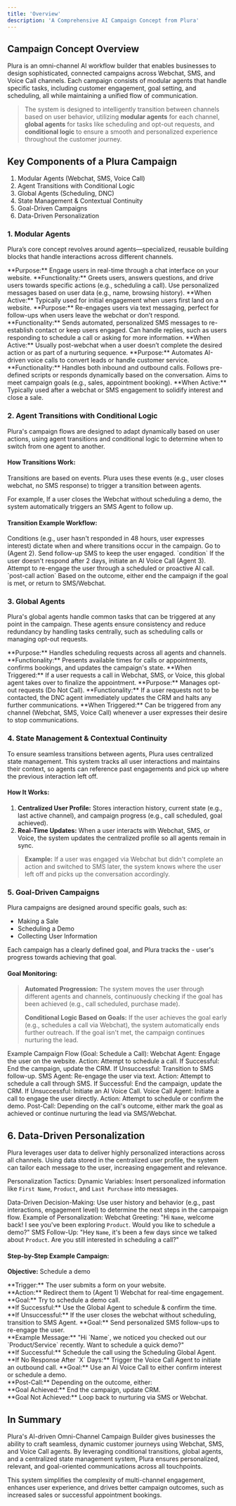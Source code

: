 ```yaml
---
title: 'Overview'
description: 'A Comprehensive AI Campaign Concept from Plura'
---
```


## Campaign Concept Overview

Plura is an omni-channel AI workflow builder that enables businesses to design sophisticated, connected campaigns across Webchat, SMS, and Voice Call channels. Each campaign consists of modular agents that handle specific tasks, including customer engagement, goal setting, and scheduling, all while maintaining a unified flow of communication.
 
> The system is designed to intelligently transition between channels based on user behavior, utilizing **modular agents** for each channel, **global agents** for tasks like scheduling and opt-out requests, and **conditional logic** to ensure a smooth and personalized experience throughout the customer journey.
>
 
## Key Components of a Plura Campaign

1. Modular Agents (Webchat, SMS, Voice Call)
2. Agent Transitions with Conditional Logic
3. Global Agents (Scheduling, DNC)
4. State Management & Contextual Continuity
5. Goal-Driven Campaigns
6. Data-Driven Personalization

### 1. Modular Agents

Plura’s core concept revolves around agents—specialized, reusable building blocks that handle interactions across different channels.

<AccordionGroup>
  <Accordion title="Webchat Agent">
    **Purpose:** 
    Engage users in real-time through a chat interface on your website. **Functionality:** Greets users, answers questions, and drive users towards specific actions (e.g., scheduling a call). Use personalized messages based on user data (e.g., name, browsing history). **When Active:** Typically used for initial engagement when users first land on a website.
  </Accordion>
  <Accordion title="SMS Agent">
    **Purpose:** 
    Re-engages users via text messaging, perfect for follow-ups when users leave the webchat or don’t respond. **Functionality:** Sends automated, personalized SMS messages to re-establish contact or keep users engaged. Can handle replies, such as users responding to schedule a call or asking for more information. **When Active:** Usually post-webchat when a user doesn’t complete the desired action or as part of a nurturing sequence.

  </Accordion>
  <Accordion title="Voice Agent">
    **Purpose:** 
    Automates AI-driven voice calls to convert leads or handle customer service. **Functionality:** Handles both inbound and outbound calls. Follows pre-defined scripts or responds dynamically based on the conversation. Aims to meet campaign goals (e.g., sales, appointment booking). **When Active:** Typically used after a webchat or SMS engagement to solidify interest and close a sale.
  </Accordion>
</AccordionGroup>

### 2. Agent Transitions with Conditional Logic

Plura's campaign flows are designed to adapt dynamically based on user actions, using agent transitions and conditional logic to determine when to switch from one agent to another.

#### How Transitions Work:
Transitions are based on events. Plura uses these events (e.g., user closes webchat, no SMS response) to trigger a transition between agents.

For example, If a user closes the Webchat without scheduling a demo, the system automatically triggers an SMS Agent to follow up. 

#### Transition Example Workflow:

<AccordionGroup>
  <Accordion title="Agent 1: Webchat">
    Conditions (e.g., user hasn't responded in 48 hours, user expresses interest) dictate when and where transitions occur in the campaign. Go to (Agent 2).
  </Accordion>
  <Accordion title="Agent 2: SMS">
    Send follow-up SMS to keep the user engaged.
 `condition` If the user doesn't respond after 2 days, initiate an AI Voice Call (Agent 3).
  </Accordion>
  <Accordion title="Agent 3: Voice Call">
    Attempt to re-engage the user through a scheduled or proactive AI call. `post-call action` Based on the outcome, either end the campaign if the goal is met, or return to SMS/Webchat.
  </Accordion>
</AccordionGroup>

### 3. Global Agents
Plura's global agents handle common tasks that can be triggered at any point in the campaign. These agents ensure consistency and reduce redundancy by handling tasks centrally, such as scheduling calls or managing opt-out requests.

<AccordionGroup>
  <Accordion title="Scheduling Global Agent">
    **Purpose:** Handles scheduling requests across all agents and channels.
**Functionality:** Presents available times for calls or appointments, confirms bookings, and updates the campaign's state.
**When Triggered:** If a user requests a call in Webchat, SMS, or Voice, this global agent takes over to finalize the appointment.
  </Accordion>
  <Accordion title="DNC (Do Not Contact) Global Agent">
    **Purpose:** Manages opt-out requests (Do Not Call).
**Functionality:** If a user requests not to be contacted, the DNC agent immediately updates the CRM and halts any further communications.
**When Triggered:** Can be triggered from any channel (Webchat, SMS, Voice Call) whenever a user expresses their desire to stop communications.
  </Accordion>
</AccordionGroup>


### 4. State Management & Contextual Continuity
 To ensure seamless transitions between agents, Plura uses centralized state management. This system tracks all user interactions and maintains their context, so agents can reference past engagements and pick up where the previous interaction left off.

#### How It Works:
1. **Centralized User Profile:** Stores interaction history, current state (e.g., last active channel), and campaign progress (e.g., call scheduled, goal achieved).
2. **Real-Time Updates:** When a user interacts with Webchat, SMS, or Voice, the system updates the centralized profile so all agents remain in sync.

>**Example:** If a user was engaged via Webchat but didn't complete an action and switched to SMS later, the system knows where the user left off and picks up the conversation accordingly.
>
### 5. Goal-Driven Campaigns
Plura campaigns are designed around specific goals, such as:
- Making a Sale
- Scheduling a Demo
- Collecting User Information

Each campaign has a clearly defined goal, and Plura tracks the - user's progress towards achieving that goal.

#### Goal Monitoring:
> **Automated Progression:** The system moves the user through different agents and channels, continuously checking if the goal has been achieved (e.g., call scheduled, purchase made).
>
> **Conditional Logic Based on Goals:** If the user achieves the goal early (e.g., schedules a call via Webchat), the system automatically ends further outreach. If the goal isn't met, the campaign continues nurturing the lead.

Example Campaign Flow (Goal: Schedule a Call):
Webchat Agent: Engage the user on the website.
Action: Attempt to schedule a call.
If Successful: End the campaign, update the CRM.
If Unsuccessful: Transition to SMS follow-up.
SMS Agent: Re-engage the user via text.
Action: Attempt to schedule a call through SMS.
If Successful: End the campaign, update the CRM.
If Unsuccessful: Initiate an AI Voice Call.
Voice Call Agent: Initiate a call to engage the user directly.
Action: Attempt to schedule or confirm the demo.
Post-Call: Depending on the call's outcome, either mark the goal as achieved or continue nurturing the lead via SMS/Webchat.

## 6. Data-Driven Personalization
Plura leverages user data to deliver highly personalized interactions across all channels. Using data stored in the centralized user profile, the system can tailor each message to the user, increasing engagement and relevance.

Personalization Tactics:
Dynamic Variables: Insert personalized information like `First Name`, `Product`, and `Last Purchase` into messages.

Data-Driven Decision-Making: Use user history and behavior (e.g., past interactions, engagement level) to determine the next steps in the campaign flow.
Example of Personalization:
Webchat Greeting: "Hi `Name`, welcome back! I see you've been exploring `Product`. Would you like to schedule a demo?"
SMS Follow-Up: "Hey `Name`, it's been a few days since we talked about `Product`. Are you still interested in scheduling a call?"

#### Step-by-Step Example Campaign:<br/>
**Objective:** Schedule a demo

<Steps>
  <Step title="Step 1: User Fills Out a Web Form ">
    **Trigger:** The user submits a form on your website.
    <br />**Action:** Redirect them to (Agent 1) Webchat for real-time engagement.
  </Step>
  <Step title="Step 2: Engage in Webchat (Agent 1)">
    **Goal:** Try to schedule a demo call.<br/>
    **If Successful:** Use the Global Agent to schedule & confirm the time.<br/>
    **If Unsuccessful:** If the user closes the webchat without scheduling, transition to SMS Agent.  
  </Step>
  <Step title="Step 3: SMS Outreach (Agent 2)">
    **Goal:** Send personalized SMS follow-ups to re-engage the user.
<br/>**Example Message:** "Hi `Name`, we noticed you checked out our `Product/Service` recently. Want to schedule a quick demo?"
<br/>**If Successful:** Schedule the call using the Scheduling Global Agent.<br/>
**If No Response After `X` Days:** Trigger the Voice Call Agent to initiate an outbound call.
  </Step>
  <Step title="Step 4: AI Voice Call (Agent 3)">
    **Goal:** Use an AI Voice Call to either confirm interest or schedule a demo.<br/>
    **Post-Call:** Depending on the outcome, either:<br/>
    **Goal Achieved:** End the campaign, update CRM.<br/>
    **Goal Not Achieved:** Loop back to nurturing via SMS or Webchat.
  </Step>
</Steps>


## In Summary

Plura's AI-driven Omni-Channel Campaign Builder gives businesses the ability to craft seamless, dynamic customer journeys using Webchat, SMS, and Voice Call agents. By leveraging conditional transitions, global agents, and a centralized state management system, Plura ensures personalized, relevant, and goal-oriented communications across all touchpoints.

This system simplifies the complexity of multi-channel engagement, enhances user experience, and drives better campaign outcomes, such as increased sales or successful appointment bookings.